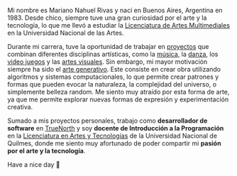 
<Layout>

Mi nombre es Mariano Nahuel Rivas y nací en Buenos Aires, Argentina en 1983.
Desde chico, siempre tuve una gran curiosidad por el arte y la tecnología,
lo que me llevó a estudiar la [Licenciatura de Artes Multimediales](https://multimedia.una.edu.ar/carreras/licenciatura-en-artes-multimediales_16580)
en la Universidad Nacional de las Artes.

Durante mi carrera, tuve la oportunidad de trabajar en
[proyectos](/es/works) que combinan diferentes disciplinas artísticas,
como la [música](/es/works/musica), la [danza](/es/works/fractal), los [video juegos](/lab/invisible-touch)
y las [artes visuales](/es/works/hasta-las-estrellas). Sin embargo, mi mayor motivación
siempre ha sido el [arte generativo](/es/works/recreo). Este consiste en crear obra utilizando algoritmos y sistemas computacionales, lo
que permite crear patrones y formas que pueden evocar la naturaleza, la
complejidad del universo, o simplemente belleza random. Me siento muy
atraído por esta forma de arte, ya que me permite explorar nuevas formas de
expresión y experimentación creativa.

Sumado a mis proyectos personales, trabajo como **desarrollador de software** en [TrueNorth](https://truenorth.co) y soy
**docente de Introducción a la Programación** en la [Licenciatura en Artes y Tecnologías](https://artesytecnologias.unq.edu.ar/)
de la Universidad Nacional de Quilmes, donde me siento muy afortunado de poder
compartir mi **pasión por el arte y la tecnología**.

Have a nice day 👋

</Layout>
